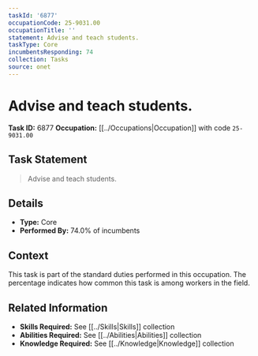 ```yaml
---
taskId: '6877'
occupationCode: 25-9031.00
occupationTitle: ''
statement: Advise and teach students.
taskType: Core
incumbentsResponding: 74
collection: Tasks
source: onet
---
```

# Advise and teach students.

**Task ID:** 6877
**Occupation:** [[../Occupations|Occupation]] with code `25-9031.00`

## Task Statement

> Advise and teach students.

## Details

- **Type:** Core
- **Performed By:** 74.0% of incumbents

## Context

This task is part of the standard duties performed in this occupation. The percentage indicates how common this task is among workers in the field.

## Related Information

- **Skills Required:** See [[../Skills|Skills]] collection
- **Abilities Required:** See [[../Abilities|Abilities]] collection
- **Knowledge Required:** See [[../Knowledge|Knowledge]] collection
